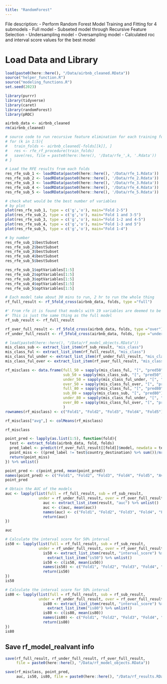 ```yaml
---
title: "RandomForest"
---
```

File description:
- Perform Random Forest Model Training and Fitting for 4 submodels
  - Full model
  - Subseted model through Recursive Feature Selection
  - Undersampling model
  - Oversampling model
- Calculated roc and interval score values for the best model

# Load Data and Library
```r
load(paste0(here::here(), "/Data/airbnb_cleaned.RData"))
source("helper_function.R")
source("modeling_functions.R")
set.seed(2023)

library(purrr)
library(tidyverse)
library(caret)
library(randomForest)
library(pROC)

airbnb_data <- airbnb_cleaned
rm(airbnb_cleaned)
```

```r
# source code to run recursive feature elimination for each training fold
# for (k in 1:5){
#   train_folds <- airbnb_cleaned[-folds[[k]], ]
#   res <- rfe_rf_procedure(train_folds)
#   save(res, file = paste0(here::here(), '/Data/rfe_',k, '.Rdata'))
# }

# Load the RFE results from each folds 
res_rfe_sub_1 <- loadRData(paste0(here::here(), '/Data/rfe_1.Rdata'))
res_rfe_sub_2 <- loadRData(paste0(here::here(), '/Data/rfe_2.Rdata'))
res_rfe_sub_3 <- loadRData(paste0(here::here(), '/Data/rfe_3.Rdata'))
res_rfe_sub_4 <- loadRData(paste0(here::here(), '/Data/rfe_4.Rdata'))
res_rfe_sub_5 <- loadRData(paste0(here::here(), '/Data/rfe_5.Rdata'))

# check what would be the best number of variables 
# by plot
plot(res_rfe_sub_1, type = c('g','o'), main="Fold 2-5")
plot(res_rfe_sub_2, type = c('g','o'), main="Fold 1 and 3-5")
plot(res_rfe_sub_3, type = c('g','o'), main="Fold 1-2 and 4-5")
plot(res_rfe_sub_4, type = c('g','o'), main="Fold 1-3 and 5")
plot(res_rfe_sub_5, type = c('g','o'), main="Fold 1-4")

# by number 
res_rfe_sub_1$bestSubset
res_rfe_sub_2$bestSubset
res_rfe_sub_3$bestSubset
res_rfe_sub_4$bestSubset
res_rfe_sub_5$bestSubset

```

```r
res_rfe_sub_1$optVariables[1:5]
res_rfe_sub_2$optVariables[1:5]
res_rfe_sub_3$optVariables[1:5]
res_rfe_sub_4$optVariables[1:5]
res_rfe_sub_5$optVariables[1:5]
```


```r
# Each model take about 30 mins to run, 2 hr to run the whole thing
rf_full_result <- rf_5fold_cross(airbnb_data, folds, type ="full")

#' From rfe it is found that models with 19 variables are deemed to be the best subsetted model
#' This is just the same thing as the full model
rf_sub_result <- rf_full_result

rf_over_full_result <- rf_5fold_cross(airbnb_data, folds, type ="over")
rf_under_full_result <- rf_5fold_cross(airbnb_data, folds, type ="under")
```


```r
# load(paste0(here::here(), "/Data/rf_model_objects.RData"))
mis_class_sub <- extract_list_item(rf_sub_result, "mis_class")
mis_class_ful <- extract_list_item(rf_full_result, "mis_class")
mis_class_ful_under <- extract_list_item(rf_under_full_result, "mis_class")
mis_class_ful_over <- extract_list_item(rf_over_full_result, "mis_class")

rf_misclass <- data.frame(full_50 = sapply(mis_class_ful, "[", "pred50") %>% unlist(),
                          sub_50 = sapply(mis_class_sub, "[", "pred50") %>% unlist(),
                          under_50 = sapply(mis_class_ful_under, "[", "pred50") %>% unlist(),
                          over_50 = sapply(mis_class_ful_over, "[", "pred50") %>% unlist(),
                          full_80 = sapply(mis_class_ful, "[", "pred80") %>% unlist(),
                          sub_80 = sapply(mis_class_sub, "[", "pred80") %>% unlist(),
                          under_80 = sapply(mis_class_ful_under, "[", "pred80") %>% unlist(),
                          over_80 = sapply(mis_class_ful_over, "[", "pred80") %>% unlist()
                          )
rownames(rf_misclass) <- c("Fold1", "Fold2", "Fold3", "Fold4", "Fold5")

rf_misclass["avg",] <- colMeans(rf_misclass)

rf_misclass
```

```r
point_pred <- lapply(as.list(1:5), function(fold){
  test <- extract_folds(airbnb_data, fold, folds)
  pred_label <- predict(rf_over_full_result[[fold]]$model, newdata = test)
  point_miss <- ((pred_label != test$country_destination) %>% sum())/nrow(test)
  return(point_miss)
}) %>% unlist() 

point_pred <- c(point_pred, mean(point_pred))
names(point_pred) <- c("Fold1", "Fold2", "Fold3", "Fold4", "Fold5", "Avg")
point_pred
```



```r
# Obtain the AUC of the models
auc <- lapply(list(full = rf_full_result, sub = rf_sub_result,
               under = rf_under_full_result, over = rf_over_full_result), function(result){
                 auc <- extract_list_item(result, "auc") %>% unlist()
                 auc <- c(auc, mean(auc))
                 names(auc) <- c("Fold1", "Fold2", "Fold3", "Fold4", "Fold5", "Avg")
                 return(auc)
})

auc
```

```r
# Calculate the interval score for 50% interval
is50 <- lapply(list(full = rf_full_result, sub = rf_sub_result,
               under = rf_under_full_result, over = rf_over_full_result), function(result){
                 is50 <- extract_list_item(result, "interval_score") %>%
                   extract_list_item("is50") %>% unlist()
                 is50 <- c(is50, mean(is50))
                 names(is50) <- c("Fold1", "Fold2", "Fold3", "Fold4", "Fold5", "Avg")
                 return(is50)
})
is50
```


```r
# Calculate the interval score for 50% interval
is80 <- lapply(list(full = rf_full_result, sub = rf_sub_result,
               under = rf_under_full_result, over = rf_over_full_result), function(result){
                 is80 <- extract_list_item(result, "interval_score") %>%
                   extract_list_item("is80") %>% unlist()
                 is80 <- c(is80, mean(is80))
                 names(is80) <- c("Fold1", "Fold2", "Fold3", "Fold4", "Fold5", "Avg")
                 return(is80)
})
is80
```

## Save rf_model_realvant info
```r
save(rf_full_result, rf_under_full_result, rf_over_full_result,
     file = paste0(here::here(), "/Data/rf_model_objects.RData"))
```

```r
save(rf_misclass, point_pred, 
     auc, is50, is80, file = paste0(here::here(), "/Data/rf_results.RData"))
```



